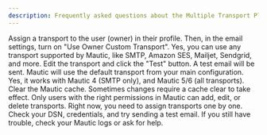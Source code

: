 ```yaml
---
description: Frequently asked questions about the Multiple Transport Plugin.
---
```


<AccordionGroup>
  <Accordion title="How can I send emails with the contact owner's transport?">
    Assign a transport to the user (owner) in their profile. Then, in the email settings, turn on "Use Owner Custom Transport".
  </Accordion>
  <Accordion title="Can I use a different transport other than SMTP?">
    Yes, you can use any transport supported by Mautic, like SMTP, Amazon SES, Mailjet, Sendgrid, and more.
  </Accordion>
  <Accordion title="How do I test if a transport works?">
    Edit the transport and click the "Test" button. A test email will be sent.
  </Accordion>
  <Accordion title="What happens if no transport is set for an email or user?">
    Mautic will use the default transport from your main configuration.
  </Accordion>
  <Accordion title="Is this plugin compatible with all Mautic versions?">
    Yes, it works with Mautic 4 (SMTP only), and Mautic 5/6 (all transports).
  </Accordion>
  <Accordion title="I changed a transport but it’s not used, what should I do?">
    Clear the Mautic cache. Sometimes changes require a cache clear to take effect.
  </Accordion>
  <Accordion title="Who can manage transports?">
    Only users with the right permissions in Mautic can add, edit, or delete transports.
  </Accordion>
  <Accordion title="Can I assign a transport to multiple emails or users at once?">
    Right now, you need to assign transports one by one.
  </Accordion>
  <Accordion title="What if I get an error when sending?">
    Check your DSN, credentials, and try sending a test email. If you still have trouble, check your Mautic logs or ask for help.
  </Accordion>
</AccordionGroup>
